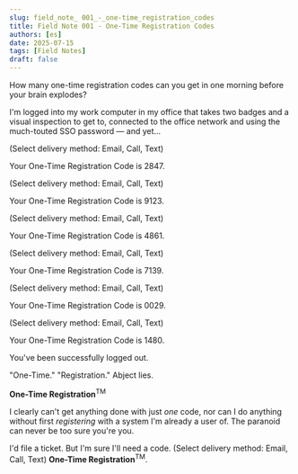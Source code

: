 ---
slug: field_note_ 001_-_one-time_registration_codes
title: Field Note 001 - One-Time Registration Codes
authors: [es]
date: 2025-07-15
tags: [Field Notes]
draft: false
---


How many one-time registration codes can you get in one morning before your brain explodes?

<!-- truncate -->

<LegalNoticeDisclaimer />

I'm logged into my work computer in my office that takes two badges and a visual inspection to get to, connected to the office network and using the much-touted SSO password &mdash; and yet...

(Select delivery method: Email, Call, Text)

Your One-Time Registration Code is 2847.

(Select delivery method: Email, Call, Text)

Your One-Time Registration Code is 9123.

(Select delivery method: Email, Call, Text)

Your One-Time Registration Code is 4861.

(Select delivery method: Email, Call, Text)

Your One-Time Registration Code is 7139.

(Select delivery method: Email, Call, Text)

Your One-Time Registration Code is 0029.

(Select delivery method: Email, Call, Text)

Your One-Time Registration Code is 1480.

You've been successfully logged out.

"One-Time." "Registration." Abject lies.

**One-Time Registration**<sup>TM</sup>

I clearly can't get anything done with just _one_ code, nor can I do anything without first _registering_ with a system I'm already a user of. The paranoid can never be too sure you're you.

I'd file a ticket.
But I'm sure I'll need a code.
(Select delivery method: Email, Call, Text)
**One-Time Registration**<sup>TM</sup>.
